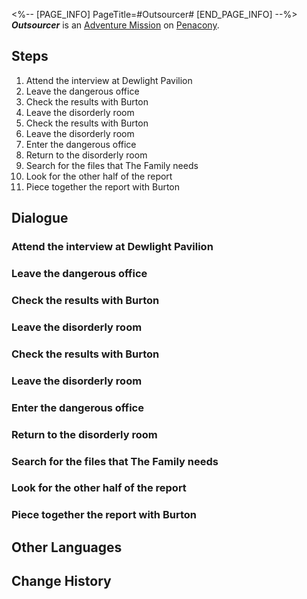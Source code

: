 <%-- [PAGE_INFO]
PageTitle=#Outsourcer#
[END_PAGE_INFO] --%>
{{Stub|Dialogue.}}
{{Mission Infobox
|id            = 8021402
|title         = 
|image         = <!--Mission Outsourcer.png-->
|type          = Adventure
|event_name    = 
|chapter       = 
|requirements  = [[Trailblaze Mission]] ''[[A Walk Among the Tombstones]]'' completed
|summary       = <!--official mission summary from Fate's Atlas-->
|characters    = Trailblazer
|startLocation = [[Penacony]] - [[Clock Studios Theme Park]]
|world         = Penacony
|area          = Clock Studios Theme Park
|prev          = 
|next          = 
|rewards       = Credit*7,000
}}
'''''Outsourcer''''' is an [[Adventure Mission]] on [[Penacony]].

==Steps==
# Attend the interview at Dewlight Pavilion
# Leave the dangerous office
# Check the results with Burton
# Leave the disorderly room
# Check the results with Burton
# Leave the disorderly room
# Enter the dangerous office
# Return to the disorderly room
# Search for the files that The Family needs
# Look for the other half of the report
# Piece together the report with Burton

<!--
==Gameplay Notes==

--><!--
==Trial Character==

-->
==Dialogue==
{{Stub Dialogue}}
{{Dialogue End}}

===Attend the interview at Dewlight Pavilion===
{{Mission Description|type=adventure|location=Dewlight Pavilion|update|The Family is hiring provisional detectives at Dewlight Pavilion. Go to the interview grounds and see what's up.}}
{{Dialogue Start}}
:{{tx}}
{{Dialogue End}}

===Leave the dangerous office===
{{Mission Description|type=adventure|location=Dewlight Pavilion|update|Staying too long in this place isn't great for your health. Better leave first.}}
{{Dialogue Start}}
:{{tx}}
{{Dialogue End}}

===Check the results with Burton===
{{Mission Description|type=adventure|location=Dewlight Pavilion|update|Let's see what files there are before turning them in.}}
{{Dialogue Start}}
:{{tx}}
{{Dialogue End}}

===Leave the disorderly room===
{{Mission Description|type=adventure|location=Dewlight Pavilion|update|Nothing new will pop up even if you stay longer. Let's leave first.}}
{{Dialogue Start}}
:{{tx}}
{{Dialogue End}}

===Check the results with Burton===
{{Mission Description|type=adventure|location=Dewlight Pavilion|update|Let's see what files there are before turning them in.}}
{{Dialogue Start}}
:{{tx}}
{{Dialogue End}}

===Leave the disorderly room===
{{Mission Description|type=adventure|location=Dewlight Pavilion|update|Finally done with work. It's time to bid this room farewell.}}
{{Dialogue Start}}
:{{tx}}
{{Dialogue End}}

===Enter the dangerous office===
{{Mission Description|type=adventure|location=Dewlight Pavilion|update|The security system has turned this office into a maze. It won't be easy to find those files.}}
{{Dialogue Start}}
:{{tx}}
{{Dialogue End}}

===Return to the disorderly room===
{{Mission Description|type=adventure|location=Dewlight Pavilion|update|To think that stuff can still be stashed in this office. What a headache! But you have a vague feeling that this won't be the last time.}}
{{Dialogue Start}}
:{{tx}}
{{Mission Description|type=adventure|location=Dewlight Pavilion|update|Who exactly was it who thought of splitting this report into two? In any case, better return to the office.}}
{{Dialogue End}}

===Search for the files that The Family needs===
{{Mission Description|type=adventure|location=Dewlight Pavilion|update|Files and a chest filled with files: Which one's more valuable?}}
{{Dialogue Start}}
:{{tx}}
{{Mission Description|type=adventure|location=Dewlight Pavilion|update|Could this chest full of files have been dispatched from the factory?}}
{{Dialogue End}}

===Look for the other half of the report===
{{Mission Description|type=adventure|location=Dewlight Pavilion|update|It's not just an incomplete expenditure report, it's also a very meaningful expenditure report.}}
{{Dialogue Start}}
:{{tx}}
{{Dialogue End}}

===Piece together the report with Burton===
{{Mission Description|type=adventure|location=Dewlight Pavilion|update|It's not just Burton. You're curious too... What exactly is on this expenditure report?}}
{{Dialogue Start}}
:{{tx}}
{{Dialogue End}}

==Other Languages==
{{Other Languages
|en   = Outsourcer
|zhs  = 外包工
|zht  = 外包工
|ja   = アウトソーサー
|ko   = 외주 직원
|es   = Subcontratad{{MC|f=a|m=o}}
|fr   = Travailleur indépendant
|ru   = Внештатный сотрудник
|th   = กำลังจากภายนอก
|vi   = Người Thuê Ngoài
|de   = Ausgelagerte Arbeitskraft
|id   = Pekerja Kontrak
|pt   = Terceirizado
}}

==Change History==
{{Change History|2.1}}
